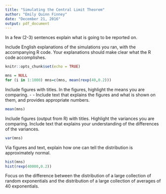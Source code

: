 ```yaml
---
title: "Simulating the Central Limit Theorem"
author: "Emily Quinn Finney"
date: "December 21, 2016"
output: pdf_document
---
```


\section*{Overview}

In a few (2-3) sentences explain what is going to be reported on.

\section*{Simulations}
Include English explanations of the simulations you ran, with the accompanying R code. Your explanations should make clear what the R code accomplishes.

```r
knitr::opts_chunk$set(echo = TRUE)
```

```r
mns = NULL
for (i in 1:1000) mns=c(mns, mean(rexp(40,0.2)))
```

\section*{Sample Mean versus Theoretical Mean}
Include figures with titles. In the figures, highlight the means you are comparing. - - Include text that explains the figures and what is shown on them, and provides appropriate numbers.

```r
mean(mns)
```

\section*{Sample Variance versus Theoretical Variance}
Include figures (output from R) with titles. Highlight the variances you are comparing. Include text that explains your understanding of the differences of the variances.

```r
var(mns)
```

\section*{Distribution}
Via figures and text, explain how one can tell the distribution is approximately normal.

```r
hist(mns)
hist(rexp(40000,0.2))
```

Focus on the difference between the distribution of a large collection of random exponentials and the distribution of a large collection of averages of 40 exponentials.
